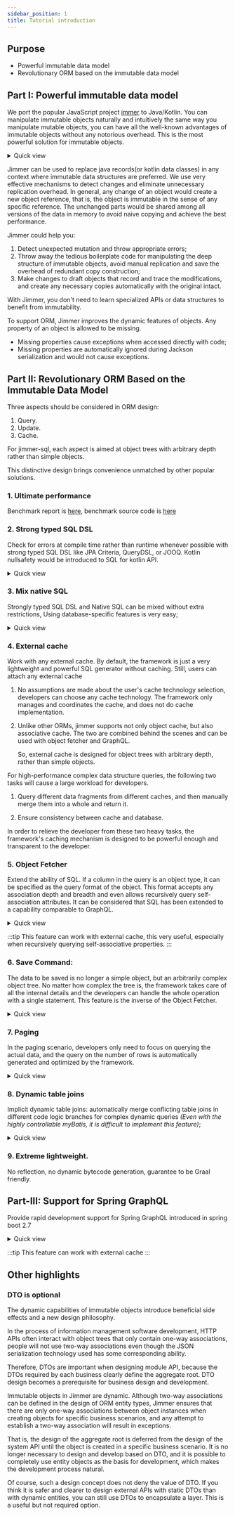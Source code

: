 ```yaml
---
sidebar_position: 1
title: Tutorial introduction
---
```



## Purpose
- Powerful immutable data model
- Revolutionary ORM based on the immutable data model

## Part I: Powerful immutable data model

We port the popular JavaScript project [immer](https://github.com/immerjs/immer) to Java/Kotlin. You can manipulate immutable objects naturally and intuitively the same way you manipulate mutable objects, you can have all the well-known advantages of immutable objects without any notorious overhead. This is the most powerful solution for immutable objects.

<details>
<summary>Quick view</summary>
<Tabs groupId="language" defaultValue="java">
<TabItem value="java" label="Java">

```java
// Step 1, create data from scratch
TreeNode treeNode = TreeNodeDraft.$.produce(root -> {
    root.setName("Root").addIntoChildNodes(food -> {
        food
            .setName("Food")
            .addIntoChildNodes(drink -> {
                drink
                    .setName("Drink")
                    .addIntoChildNodes(cococola -> {
                        cococola.setName("Cococola");
                    })
                    .addIntoChildNodes(fanta -> {
                        fanta.setName("Fanta");
                    });
                ;
            });
        ;
    });
});

// Step 2, make some "changes" based on the 
// existing data to create new data.
TreeNode newTreeNode = TreeNodeDraft.$.produce(
        // highlight-next-line
        treeNode, // existing data
        root -> {
            root
                .childNodes(false).get(0) // Food
                .childNodes(false).get(0) // Drink
                .childNodes(false).get(0) // Cococola
                .setName("Cococola plus");
        }
);

System.out.println("treeNode:" + treeNode);
System.out.println("newTreeNode:" + newTreeNode);
```

</TabItem>
<TabItem value="kotlin" label="Kotlin">

```kotlin
// Step 1, create data from scratch
val treeNode = new(TreeNode::class).by {
    name = "Root"
    childNodes().addBy {
        name = "Food"
        childNodes().addBy {
            name = "Drinks"
            childNodes().addBy {
                name = "Cococola"
            }
            childNodes().addBy {
                name = "Fanta"
            }
        }
    }
}

// Step 2, make some "changes" based on the 
// existing data to create new data.
val newTreeNode = new(TreeNode::class).by(
    // highlight-next-line
    treeNode // existing data
) {
    childNodes()[0] // Food
        .childNodes()[0] // Drinks
        .childNodes()[0] // Cococola
        .name += " plus"
}

println("treeNode: $treeNode")
println("newTreeNode: $newTreeNode")
```

</TabItem>

</Tabs>

<details>
<summary>Output</summary>

```javascript
treeNode: {
    "name":"Root",
    "childNodes":[
        {
            "name":"Food",
            "childNodes":[
                {
                    "name":"Drink",
                    "childNodes":[
                        // highlight-next-line
                        {"name":"Cococola"},
                        {"name":"Fanta"}
                    ]
                }
            ]
        }
    ]
}
newTreeNode: {
    "name":"Root",
    "childNodes":[
        {
            "name":"Food",
            "childNodes":[
                {
                    "name":"Drink",
                    "childNodes":[
                        // highlight-next-line
                        {"name":"Cococola plus"},
                        {"name":"Fanta"}
                    ]
                }
            ]
        }
    ]
}
```

</details>

</details>

Jimmer can be used to replace java records(or kotlin data classes) in any context where immutable data structures are preferred. We use very effective mechanisms to detect changes and eliminate unnecessary replication overhead. In general, any change of an object would create a new object reference, that is, the object is immutable in the sense of any specific reference. The unchanged parts would be shared among all versions of the data in memory to avoid naive copying and achieve the best performance.

Jimmer could help you:

1. Detect unexpected mutation and throw appropriate errors;
2. Throw away the tedious boilerplate code for manipulating the deep structure of immutable objects, avoid manual replication and save the overhead of redundant copy construction;
3. Make changes to draft objects that record and trace the modifications, and create any necessary copies automatically with the original intact.

With Jimmer, you don't need to learn specialized APIs or data structures to benefit from immutability.

To support ORM, Jimmer improves the dynamic features of objects. Any property of an object is allowed to be missing.
- Missing properties cause exceptions when accessed directly with code;
- Missing properties are automatically ignored during Jackson serialization and would not cause exceptions.

## Part II: Revolutionary ORM Based on the Immutable Data Model

Three aspects should be considered in ORM design: 
1. Query.
2. Update.
3. Cache. 

For jimmer-sql, each aspect is aimed at object trees with arbitrary depth rather than simple objects. 

This distinctive design brings convenience unmatched by other popular solutions.

### 1. Ultimate performance

Benchmark report is [here](./benchmark), benchmark source code is [here](https://github.com/babyfish-ct/jimmer/tree/main/benchmark)

### 2. Strong typed SQL DSL

Check for errors at compile time rather than runtime whenever possible with strong typed SQL DSL like JPA Criteria, QueryDSL, or JOOQ. Kotlin nullsafety would be introduced to SQL for kotlin API.
   
<details>
<summary>Quick view</summary>
    
<Tabs groupId="language">
<TabItem value="java" label="Java(Fluent)">

```java
Fluent fluent = sqlClient.createFluent();
BookTable book = new BookTable();
AuthorTableEx author = new AuthorTableEx();

List<Book> books = fluent
    .query(book)
    .where(
        book.id().in(fluent
            .subQuery(author)
            .where(author.firstName().eq("Alex"))
            .select(author.books().id())
        )
    )
    .select(book)
    .execute();
```

</TabItem>
<TabItem value="java-lambda" label="Java(Lambda)">

```java
List<Book> books = sqlClient
    .createQuery(BookTable.class, (q, book) -> {
        return q
            .where(
                book.id().in(
                    q.createSubQuery(AuthorTableEx.class, (sq, author) -> {
                        return sq
                            .where(
                                author.firstName().eq("Alex")
                            )
                            .select(author.books().id());
                    })
                )
            )
            .select(book);
    })
    .execute();
```

</TabItem>
<TabItem value="kotlin" label="Kotlin">

```kotlin
val books = sqlClient
    .createQuery(Book::class) {
        where(
            table.id valueIn subQuery(Author::class) {
                where(table.firstName eq "Alex")
                select(table.books.id)
            }
        )
        select(table)
    }
    .execute()
```

</TabItem>
</Tabs>

</details>

### 3. Mix native SQL

Strongly typed SQL DSL and Native SQL can be mixed without extra restrictions, Using database-specific features is very easy;

<details>
<summary>Quick view</summary>
    
<Tabs groupId="language">
<TabItem value="java" label="Java(Fluent)">

```java
Fluent fluent = sqlClient.createFluent();
BookTable book = new BookTable();

List<Tuple3<Book, Integer, Integer>> rows = fluent
    .query(book)
    .select(
        book,
        Expression.numeric().sql(
            Integer.class,
            "rank() over(order by %e desc)",
            it -> {
                it.expression(book.price());
            }
        ),
        Expression.numeric().sql(
            Integer.class,
            "rank() over(partition by %e order by %e desc)",
            it -> {
                it.expression(book.store().id());
                it.expression(book.price());
            }
        )
    )
    .execute();
```

</TabItem>
<TabItem value="java-lambda" label="Java(Lambda)">

```java
List<Tuple3<Book, Integer, Integer>> rows = sqlClient
    .createQuery(BookTable.class, (q, book) -> {
        return q.select(
            book,
            Expression.numeric().sql(
                Integer.class,
                "rank() over(order by %e desc)",
                it -> {
                    it.expression(book.price());
                }
            ),
            Expression.numeric().sql(
                Integer.class,
                "rank() over(partition by %e order by %e desc)",
                it -> {
                    it.expression(book.store().id());
                    it.expression(book.price());
                }
            )
        );
    })
    .execute();
```

</TabItem>
<TabItem value="kotlin" label="Kotlin">

```kotlin
val rows = sqlClient
    .createQuery(Book::class) {
        select(
            table,
            sql(
                Int::class, 
                "rank() over(order by %e desc)"
            ) {
                expression(table.price)
            },
            sql(
                Int::class, 
                "rank() over(partition by %e order by %e desc)"
            ) {
                expression(table.store.id)
                expression(table.price)
            }
        )
    }
    .execute()
```

</TabItem>
</Tabs>

</details>

### 4. **External cache**

Work with any external cache. By default, the framework is just a very lightweight and powerful SQL generator without caching. Still, users can attach any external cache

1.  No assumptions are made about the user's cache technology selection, developers can choose any cache technology. The framework only manages and coordinates the cache, and does not do cache implementation.

2.  Unlike other ORMs, jimmer supports not only object cache, but also associative cache. The two are combined behind the scenes and can be used with object fetcher and GraphQL.

    So, external cache is designed for object trees with arbitrary depth, rather than simple objects.

For high-performance complex data structure queries, the following two tasks will cause a large workload for developers.

1. Query different data fragments from different caches, and then manually merge them into a whole and return it.

2. Ensure consistency between cache and database.

In order to relieve the developer from these two heavy tasks, the framework's caching mechanism is designed to be powerful enough and transparent to the developer.

### 5. **Object Fetcher** 

Extend the ability of SQL. If a column in the query is an object type, it can be specified as the query format of the object. This format accepts any association depth and breadth and even allows recursively query self-association attributes. It can be considered that SQL has been extended to a capability comparable to GraphQL.

<details>
<summary>Quick view</summary>

<details>
<summary>Simple Fetcher</summary>
<Tabs groupId="language">
<TabItem value="java" label="Java(Fluent)">

```java
Fluent fluent = sqlClient.createFluent();
BookTable book = new BookTable();

List<Book> books = fluent
    .query(book)
    .orderBy(book.name())
    .select(
        book.fetch(
            BookFetcher.$
                .allScalarFields()
                .store(
                    BookStoreFetcher.$
                        .allScalarFields()
                )
                .authors(
                    AuthorFetcher.$
                        .allScalarFields()
                )
        )
    )
    .execute();
```

</TabItem>
<TabItem value="java-lambda" label="Java(Lambda)">

```java
List<Book> books = sqlClient
    .createQuery(BookTable.class, (q, book) -> {
        q.orderBy(book.name());
        return q.select(
            book.fetch(
                BookFetcher.$
                    .allScalarFields()
                    .store(
                        BookStoreFetcher.$
                            .allScalarFields()
                    )
                    .authors(
                        AuthorFetcher.$
                            .allScalarFields()
                    )
            )
        );
    })
    .execute();
```

</TabItem>
<TabItem value="kotlin" label="Kotlin">

```kotlin
val books = sqlClient
    .createQuery(Book::class) {
        orderBy(table.name)
        select(
            table.fetchBy { 
                allScalarFields()
                store { 
                    allScalarFields()
                }
                authors { 
                    allScalarFields()
                }
            }
        )
    }
    .execute()
```

</TabItem>
</Tabs>
</details>

<details>
<summary>Fetcher With filter</summary>
<Tabs groupId="language">

<TabItem value="java" label="Java(Fluent)">

```java
Fluent fluent = sqlClient.createFluent();
BookTable book = new BookTable();

List<Book> books = fluent
    .query(book)
    .orderBy(book.name())
    .select(
        book.fetch(
            BookFetcher.$
                .allScalarFields()
                .store(
                    BookStoreFetcher.$
                        .allScalarFields()
                )
                .authors(
                    AuthorFetcher.$
                        .allScalarFields(),
                    // This filter sorts the associated collection 
                    it -> it.filter(args -> {
                        args.orderBy(args.getTable().firstName());
                        args.orderBy(args.getTable().lastName());
                    })
                )
        )
    )
    .execute();
```

</TabItem>
<TabItem value="java-lambda" label="Java(Lambda)">

```java
List<Book> books = sqlClient
    .createQuery(BookTable.class, (q, book) -> {
        q.orderBy(book.name());
        return q.select(
            book.fetch(
                BookFetcher.$
                    .allScalarFields()
                    .store(
                        BookStoreFetcher.$
                            .allScalarFields()
                    )
                    .authors(
                        AuthorFetcher.$
                            .allScalarFields(),
                        // This filter sorts the associated collection 
                        it -> it.filter(args -> {
                            args.orderBy(args.getTable().firstName());
                            args.orderBy(args.getTable().lastName());
                        })
                    )
            )
        );
    })
    .execute();
```

</TabItem>
<TabItem value="kotlin" label="Kotlin">

```kotlin
val books = sqlClient
    .createQuery(Book::class) {
        orderBy(table.name)
        select(
            table.fetchBy { 
                allScalarFields()
                store { 
                    allScalarFields()
                }
                authors({
                    // This filter sorts the associated collection
                    filter { 
                        orderBy(table.firstName)
                        orderBy(table.lastName)
                    }
                }) { 
                    allScalarFields()
                }
            }
        )
    }
    .execute()
```

</TabItem>
</Tabs>
</details>

<details>
<summary>Recursively query self-association attributes</summary>
<Tabs groupId="language">

<TabItem value="java" label="Java(Fluent)">

```java
Fluent fluent = sqlClient.createFluent();
TreeNodeTable treeNode = new TreeNodeTable();

List<TreeNode> rootNodes = fluent
    .query(treeNode)
    .where(treeNode.parent().isNull())
    .orderBy(treeNode.name())
    .select(
        treeNode.fetch(
            TreeNodeFetcher.$
                .allScalarFields()
                .childNodes(
                    TreeNodeFetcher.$.allScalarFields(),
                    it -> {
                        // Recursively query, no matter how deep
                        it.recursive(args ->
                            // but exclude some subtrees
                            !args.getEntity().name().equals("XX")
                        );
                        it.filter(args -> {
                            args.orderBy(args.getTable().name());
                        });
                    }
                )
        )
    )
    .execute();
```

</TabItem>
<TabItem value="java-lambda" label="Java(Lambda)">

```java
List<TreeNode> rootNodes = sqlClient
    .createQuery(TreeNodeTable.class, (q, treeNode) -> {
        q.where(treeNode.parent().isNull());
        q.orderBy(treeNode.name());
        return q.select(
            treeNode.fetch(
                TreeNodeFetcher.$
                    .allScalarFields()
                    .childNodes(
                        TreeNodeFetcher.$.allScalarFields(),
                        it -> {
                            // Recursively query, no matter how deep
                            it.recursive(args -> 
                                // but exclude some subtrees
                                !args.getEntity().name().equals("XX")
                            );
                            it.filter(args -> {
                                args.orderBy(args.getTable().name());
                            });
                        }
                    )
            )
        );
    })
    .execute();
```

</TabItem>
<TabItem value="kotlin" label="Kotlin">

```kotlin
val rootNodes = sqlClient
    .createQuery(TreeNode::class) {
        where(table.parent.isNull())
        orderBy(table.name)
        select(
            table.fetchBy {
                allScalarFields()
                childNodes({
                    // Recursively query, no matter how deep
                    recursive {
                        // but exclude some subtrees
                        entity.name != "XX"
                    }
                    filter { 
                        orderBy(table.name)
                    }
                }) { 
                    allScalarFields()
                }
            }
        )
    }
    .execute()
```

</TabItem>
</Tabs>
</details>

</details>

:::tip
This feature can work with external cache, this very useful, especially when recursively querying self-associative properties.
:::

### 6. **Save Command**: 

The data to be saved is no longer a simple object, but an arbitrarily complex object tree. No matter how complex the tree is, the framework takes care of all the internal details and the developers can handle the whole operation with a single statement. This feature is the inverse of the Object Fetcher.

<details>
<summary>Quick view</summary>

<details>
<summary>Save lonely object</summary>

<Tabs groupId="language">
<TabItem value="java" label="Java">

```java
Book toBeSaved = BookDraft.$.produce(book -> {
    book
        .setName("Algorithms")
        .setEdition(4)
        .setPrice(new BigDecimal("53.99"));
});
Book saved = sqlClient
    .getEntities()
    .save(toBeSaved)
    .getModifiedEntity();
```

</TabItem>
<TabItem value="kotlin" label="Kotlin">

```kotlin
val toBeSaved = new(Book::class).by {
    name = "Algorithms"
    edition = 4
    price = BigDecimal("53.99")
}
val saved = sqlClient
    .entities
    .save(toBeSaved)
    .modifiedEntity
```

</TabItem>
</Tabs>
</details>

<details>
<summary>Save shallow object tree</summary>

If the associated objects of the saved object only have id, then only the current object and its associations with other objects can be modified (this may cause the middle table to be modified), not the associated objects themselves.

<Tabs groupId="language">
<TabItem value="java" label="Java">

```java
Book toBeSaved = BookDraft.$.produce(book -> {
    book
        .setName("Algorithms")
        .setEdition(4)
        .setPrice(new BigDecimal("53.99"))
        .setStore(store -> {
            store.setId(7883L);
        })
        .addIntoAuthors(author -> {
            author.setId(28756L);
        })
        .addIntoAuthors(author -> {
            author.setId(634L);
        });
});
Book saved = sqlClient
    .getEntities()
    .save(toBeSaved)
    .getModifiedEntity();
```

</TabItem>
<TabItem value="kotlin" label="Kotlin">

```kotlin
val toBeSaved = new(Book::class).by {
    name = "Algorithms"
    edition = 4
    price = BigDecimal("53.99")
    store().apply {
        id = 7833L
    }
    authors().addBy {
        id = 28756L
    }
    authors().addBy {
        id = 634L
    }
}
val saved = sqlClient
    .entities
    .save(toBeSaved)
    .modifiedEntity
```

</TabItem>
</Tabs>
</details>

<details>
<summary>Save deep object tree</summary>

If the associated objects of the saved object contains non-id properties, then

- Not only the current object and its associations to other objects can be modified (which may cause the intermediate table to be modified), but also the associated objects can be further modified.

- The depth of the saved object tree can be unlimited. However, no matter how deep it is, the framework can handle all the details inside it.

<Tabs groupId="language">
<TabItem value="java" label="Java">

```java
Book toBeSaved = BookDraft.$.produce(book -> {
    book
        .setName("Algorithms")
        .setEdition(4)
        .setPrice(new BigDecimal("53.99"))
        .setStore(store -> {
            store.setName("O'REILLY");
        })
        .addIntoAuthors(author -> {
            author
                .setFirstName("Robert")
                .setLastName("Sedgewick")
                .setGender(Gender.MALE);
        })
        .addIntoAuthors(author -> {
            author
                .setFirstName("Kevin")
                .setLastName("Wayne")
                .setGender(Gender.MALE);
        });
});
Book saved = sqlClient
    .getEntities()
    .saveCommand(toBeSaved)
    .configure(it -> {
        // Automatically create non-existing associated objects
        it.setAutoAttachingAll();
    })
    .execute()
    .getModifiedEntity();
```

</TabItem>
<TabItem value="kotlin" label="Kotlin">

```kotlin
val toBeSaved = new(Book::class).by { 
    name = "Algorithms"
    edition = 4
    price = BigDecimal("53.99")
    store().apply { 
        name = "O'REILLY"
    }
    authors().addBy { 
        firstName = "Robert"
        lastName = "Sedgewick"
        gender = Gender.MALE
    }
    authors().addBy { 
        firstName = "Kevin"
        lastName = "Wayne"
        gender = Gender.MALE
    }
}
val saved = sqlClient
    .entities
    .save(toBeSaved) {
        // Automatically create non-existing associated objects
        setAutoAttachingAll()
    }
    .modifiedEntity
```

</TabItem>
</Tabs>
</details>

</details>

### 7. Paging

In the paging scenario, developers only need to focus on querying the actual data, and the query on the number of rows is automatically generated and optimized by the framework.

<details>
<summary>Quick view</summary>

<Tabs groupId="language">
<TabItem value="java" label="Java(Fluent)">

```java
Fluent fluent = sqlClient.createFluent();
BookTable book = new BookTable();

// Developers only need to focus on data-query
ConfigurableRootQuery<Book> query = fluent
    .query(book)
    ... Omit some code logic, including: ...
    ... 1. Arbitrarily complex dynamic conditions ...
    ... 2. Arbitrarily complex dynamic sorting ...
    ... 3. Arbitrarily complex subqueries ...
    .select(book);

// count-query can be generated and optimized.
TypedRootQuery<Long> countQuery = query
    .reselect((q, t) -> 
        q.select(t.count())
    )
    .withoutSortingAndPaging();

int rowCount = countQuery.execute().get(0).intValue();

// Query data from 1/3 to 2/3
List<Book> books = query
    .limit(rowCount / 3, rowCount / 3)
    .execute();
```

</TabItem>
<TabItem value="java-lambda" label="Java(Lambda)">

```java
// Developers only need to focus on data-query
ConfigurableRootQuery<Book> query = sqlClient
    .createQuery(BookTable.class, (q, book) -> {
        ... Omit some code logic, including: ...
        ... 1. Arbitrarily complex dynamic conditions ...
        ... 2. Arbitrarily complex dynamic sorting ...
        ... 3. Arbitrarily complex subqueries ...
        return q.select(book);
    });

// count-query can be generated and optimized.
TypedRootQuery<Long> countQuery = query
    .reselect((q, t) -> 
        q.select(t.count())
    )
    .withoutSortingAndPaging();

int rowCount = countQuery.execute().get(0).intValue();

// Query data from 1/3 to 2/3
List<Book> books = query
    .limit(rowCount / 3, rowCount / 3)
    .execute();
```

</TabItem>
<TabItem value="kotlin" label="Kotlin">

```kotlin
// Developers only need to focus on data-query
val query = sqlClient
    .createQuery(Book::class) {
        ... Omit some code logic, including: ...
        ... 1. Arbitrarily complex dynamic conditions ...
        ... 2. Arbitrarily complex dynamic sorting ...
        ... 3. Arbitrarily complex subqueries ...
        select(table)
    }

// count-query can be generated and optimized.
val countQuery = query
    .reselect {
        select(count(table))
    }
    .withoutSortingAndPaging()

val rowCount = countQuery.execute()[0]

// Query data from 1/3 to 2/3
val books = query
    .limit(rowCount / 3, rowCount / 3)
    .execute()
```

</TabItem>
</Tabs>
</details>

### 8. Dynamic table joins

Implicit dynamic table joins: automatically merge conflicting table joins in different code logic branches for complex dynamic queries *(Even with the highly controllable myBatis, it is difficult to implement this feature)*;

<details>
<summary>Quick view</summary>

<Tabs groupId="language">
<TabItem value="java" label="Java(Fluent)">

```java
public List<Book> findBooks(
    @Nullable String storeName,
    @Nullable String storeWebsite
) {
    Fluent fluent = sqlClient.createFluent();
    BookTable book = new BookTable();
    
    return fluent
        .query(book)
        .whereIf(
            storeName != null,
            () -> book.store().name().like(storeName)
        )
        .whereIf(
            storeWebsite != null,
            () -> book.store().website().like(storeWebsite)
        )
        .select(book)
        .execute();
}
```

</TabItem>
<TabItem value="java-lambda" label="Java(Lambda)">

```java
public List<Book> findBooks(
    @Nullable String storeName,
    @Nullable String storeWebsite
) {
    return sqlClient
        .createQuery(BookTable.class, (q, book) -> {
            if (storeName != null) {
                q.where(book.store().name().like(storeName));
            }
            if (storeWebsite != null) {
                q.where(book.store().website().like(storeWebsite));
            }
            return q.select(book);
        })
        .execute();
}
```

</TabItem>
<TabItem value="kotlin" label="Kotlin">

```kotlin
fun findBooks(
    storeName: String?,
    storeWebsite: String?
): List<Book> =
    sqlClient
        .createQuery(Book::class) {
            storeName?.let { 
                where(table.store.name like it)
            }
            storeWebsite?.let { 
                where(table.store.website like it)
            }
            select(table)
        }
        .execute()
```

</TabItem>
</Tabs>

In jimmer-sql table joins are implicit.

Taking the above code as an example, `book.store()` in the Java code and `table.store` in the kotlin code represent the inner join of the association `Book::store`.

Obviously, the above code implements a dynamic query, and different parameters will cause different SQL to be generated.

When the above two conditions are met, in the final generated SQL, the table join of `Book::store` will only appear once, not twice. 
</details>

### 9. Extreme lightweight. 

No reflection, no dynamic bytecode generation, guarantee to be Graal friendly.

## Part-III: Support for Spring GraphQL

Provide rapid development support for Spring GraphQL introduced in spring boot 2.7

<details>
<summary>Quick view</summary>
<Tabs groupId="language">
<TabItem value="java" label="Java">

```java
// Implement many-to-one association 'Book::store'
@org.springframework.graphql.data.method.annotation.BatchMapping
public Map<Book, BookStore> store(Collection<Book> books) {
    return sqlClient
            .getReferenceLoader(
                BookTable.class,
                BookTable::store
            )
            .batchLoad(books);
}

// Implement many-to-many association 'Book::authors'
@org.springframework.graphql.data.method.annotation.BatchMapping
public Map<Book, List<Author>> authors(List<Book> books) {
    return sqlClient
            .getListLoader(
                BookTableEx.class,
                BookTableEx::authors
            )
            .forFilter(
                args -> args
                    .orderBy(args.getTable().firstName())
                    .orderBy(args.getTable().lastName())
            )
            .batchLoad(books);
}
```

</TabItem>
<TabItem value="kotlin" label="Kotlin">

```kotlin
// Implement many-to-one association: 'Book::store'
@org.springframework.graphql.data.method.annotation.BatchMapping
fun store(
    // Must use `java.util.List` because Spring-GraphQL has a bug: #454
    books: java.util.List<Book>
): Map<Book, BookStore> =
    sqlClient
        .getReferenceLoader(Book::store)
        .batchLoad(books)

// Implement many-to-many association: 'Book::authors'
@org.springframework.graphql.data.method.annotation.BatchMapping
fun authors(
    // Must use `java.util.List` because Spring-GraphQL has a bug: #454
    books: java.util.List<Book>
): Map<Book, List<Author>> =
    sqlClient
        .getListLoader(Book::authors)
        .forFilter {
            orderBy(table.firstName)
            orderBy(table.lastName)
        }
        .batchLoad(books)
```

</TabItem>
</Tabs>
</details>

:::tip
This feature can work with external cache
:::

## Other highlights

### DTO is optional

The dynamic capabilities of immutable objects introduce beneficial side effects and a new design philosophy.

In the process of information management software development, HTTP APIs often interact with object trees that only contain one-way associations, people will not use two-way associations even though the JSON serialization technology used has some corresponding ability.

Therefore, DTOs are important when designing module API, because the DTOs required by each business clearly define the aggregate root. DTO design becomes a prerequisite for business design and development.

Immutable objects in Jimmer are dynamic. Although two-way associations can be defined in the design of ORM entity types, Jimmer ensures that there are only one-way associations between object instances when creating objects for specific business scenarios, and any attempt to establish a two-way association will result in exceptions.

That is, the design of the aggregate root is deferred from the design of the system API until the object is created in a specific business scenario. It is no longer necessary to design and develop based on DTO, and it is possible to completely use entity objects as the basis for development, which makes the development process natural.

Of course, such a design concept does not deny the value of DTO. If you think it is safer and clearer to design external APIs with static DTOs than with dynamic entities, you can still use DTOs to encapsulate a layer. This is a useful but not required option.

